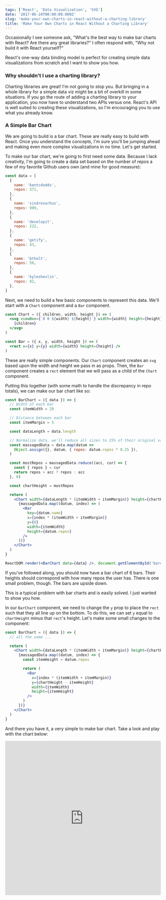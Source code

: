```yaml
---
tags: ['React', 'Data Visualization', 'SVG']
date: '2017-06-24T00:00:00.000Z'
slug: 'make-your-own-charts-in-react-without-a-charting-library'
title: 'Make Your Own Charts in React Without a Charting Library'
---
```


Occasionally I see someone ask, "What's the best way to make bar charts with React? Are there any great libraries?" I often respond with, "Why not build it with React yourself?"

React's one-way data binding model is perfect for creating simple data visualizations from scratch and I want to show you how.

### Why shouldn't I use a charting library?

Charting libraries are great! I'm not going to stop you. But bringing in a whole library for a simple data viz might be a bit of overkill in some situations. If you go the route of adding a charting library to your application, you now have to understand two APIs versus one. React's API is well suited to creating these visualizations, so I'm encouraging you to use what you already know.

### A Simple Bar Chart

<EggheadEmbed
  src="https://egghead.io/lessons/javascript-build-a-bar-chart-with-svg-from-scratch-with-react/embed"
  title="Bar Chart from Scratch"
/>

We are going to build is a bar chart. These are really easy to build with React. Once you understand the concepts, I'm sure you'll be jumping ahead and making even more complex visualizations in no time. Let's get started.

To make our bar chart, we're going to first need some data. Because I lack creativity, I'm going to create a data set based on the number of repos a few of my favorite Github users own (and mine for good measure):

```javascript
const data = [
  {
    name: 'kentcdodds',
    repos: 371,
  },
  {
    name: 'sindresorhus',
    repos: 909,
  },
  {
    name: 'developit',
    repos: 222,
  },
  {
    name: 'getify',
    repos: 43,
  },
  {
    name: 'btholt',
    repos: 56,
  },
  {
    name: 'kyleshevlin',
    repos: 82,
  },
]
```

Next, we need to build a few basic components to represent this data. We'll start with a `Chart` component and a `Bar` component.

```jsx
const Chart = ({ children, width, height }) => (
  <svg viewBox={`0 0 ${width} ${height}`} width={width} height={height}>
    {children}
  </svg>
)

const Bar = ({ x, y, width, height }) => (
  <rect x={x} y={y} width={width} height={height} />
)
```

These are really simple components. Our `Chart` component creates an `svg` based upon the width and height we pass in as props. Then, the `Bar` component creates a `rect` element that we will pass as a child of the `Chart` component.

Putting this together (with some math to handle the discrepancy in repo totals), we can make our bar chart like so:

```jsx
const BarChart = ({ data }) => {
  // Width of each bar
  const itemWidth = 20

  // Distance between each bar
  const itemMargin = 5

  const dataLength = data.length

  // Normalize data, we'll reduce all sizes to 25% of their original value
  const massagedData = data.map(datum =>
    Object.assign({}, datum, { repos: datum.repos * 0.25 }),
  )

  const mostRepos = massagedData.reduce((acc, cur) => {
    const { repos } = cur
    return repos > acc ? repos : acc
  }, 0)

  const chartHeight = mostRepos

  return (
    <Chart width={dataLength * (itemWidth + itemMargin)} height={chartHeight}>
      {massagedData.map((datum, index) => (
        <Bar
          key={datum.name}
          x={index * (itemWidth + itemMargin)}
          y={0}
          width={itemWidth}
          height={datum.repos}
        />
      ))}
    </Chart>
  )
}

ReactDOM.render(<BarChart data={data} />, document.getElementById('barchart'))
```

If you've followed along, you should now have a bar chart of 6 bars. Their heights should correspond with how many repos the user has. There is one small problem, though. The bars are upside down.

This is a typical problem with bar charts and is easily solved. I just wanted to show you how.

In our `BarChart` component, we need to change the `y` prop to place the `rect` such that they all line up on the bottom. To do this, we can set `y` equal to `chartHeight` minus that `rect`'s height. Let's make some small changes to the component:

```jsx
const BarChart = ({ data }) => {
  // all the same ...

  return (
    <Chart width={dataLength * (itemWidth + itemMargin)} height={chartHeight}>
      {massagedData.map((datum, index) => {
        const itemHeight = datum.repos

        return (
          <Bar
            x={index * (itemWidth + itemMargin)}
            y={chartHeight - itemHeight}
            width={itemWidth}
            height={itemHeight}
          />
        )
      })}
    </Chart>
  )
}
```

And there you have it, a very simple to make bar chart. Take a look and play with the chart below:

<iframe
  src="https://codesandbox.io/embed/oQGjvR6ZK"
  style="width:100%; height:500px; border:0; border-radius: 4px; overflow:hidden;"
  sandbox="allow-modals allow-forms allow-popups allow-scripts allow-same-origin"
></iframe>
